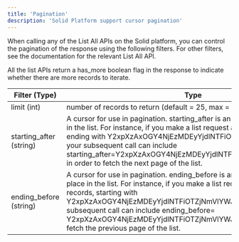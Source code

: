 ```yaml
---
title: 'Pagination'
description: 'Solid Platform support cursor pagination'
---
```

When calling any of the List All APIs on the Solid platform, you can control the pagination of the response using the following filters. For other filters, see the documentation for the relevant List All API.

All the list APIs return a has_more boolean flag in the response to indicate whether there are more records to iterate.


| Filter (Type) | Type                           | 
| -------- | ------------------------------------- |
| limit (int)     | number of records to return (default = 25, max = 100)                     |
| starting_after (string)     | A cursor for use in pagination. starting_after is an ID that defines your place in the list. For instance, if you make a list request and receive 50 records, ending with Y2xpXzAxOGY4NjEzMDEyYjdlNTFiOTZjNmVlYWJiNmRiZTky, your subsequent call can include starting_after=Y2xpXzAxOGY4NjEzMDEyYjdlNTFiOTZjNmVlYWJiNmRiZTky in order to fetch the next page of the list.                          |
| ending_before (string)   | A cursor for use in pagination. ending_before is an ID that defines your place in the list. For instance, if you make a list request and receive 50 records, starting with Y2xpXzAxOGY4NjEzMDEyYjdlNTFiOTZjNmVlYWJiNmRiZTky, your subsequent call can include ending_before= Y2xpXzAxOGY4NjEzMDEyYjdlNTFiOTZjNmVlYWJiNmRiZTky in order to fetch the previous page of the list.|